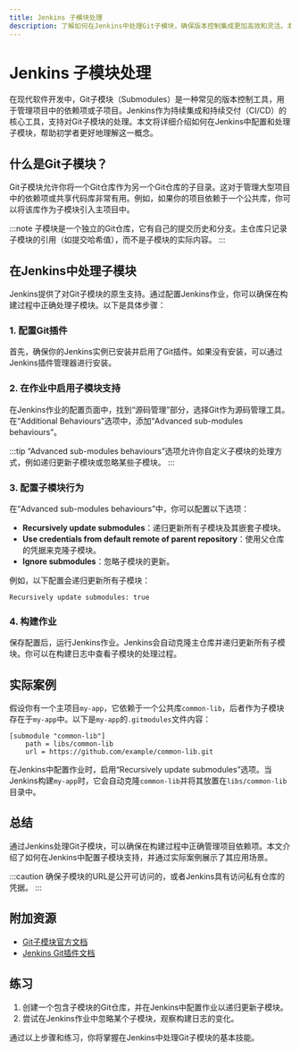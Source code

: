 ```yaml
---
title: Jenkins 子模块处理
description: 了解如何在Jenkins中处理Git子模块，确保版本控制集成更加高效和灵活。本文适合初学者，包含详细步骤、代码示例和实际案例。
---
```


# Jenkins 子模块处理

在现代软件开发中，Git子模块（Submodules）是一种常见的版本控制工具，用于管理项目中的依赖项或子项目。Jenkins作为持续集成和持续交付（CI/CD）的核心工具，支持对Git子模块的处理。本文将详细介绍如何在Jenkins中配置和处理子模块，帮助初学者更好地理解这一概念。

## 什么是Git子模块？

Git子模块允许你将一个Git仓库作为另一个Git仓库的子目录。这对于管理大型项目中的依赖项或共享代码库非常有用。例如，如果你的项目依赖于一个公共库，你可以将该库作为子模块引入主项目中。

:::note
子模块是一个独立的Git仓库，它有自己的提交历史和分支。主仓库只记录子模块的引用（如提交哈希值），而不是子模块的实际内容。
:::

## 在Jenkins中处理子模块

Jenkins提供了对Git子模块的原生支持。通过配置Jenkins作业，你可以确保在构建过程中正确处理子模块。以下是具体步骤：

### 1. 配置Git插件

首先，确保你的Jenkins实例已安装并启用了Git插件。如果没有安装，可以通过Jenkins插件管理器进行安装。

### 2. 在作业中启用子模块支持

在Jenkins作业的配置页面中，找到“源码管理”部分，选择Git作为源码管理工具。在“Additional Behaviours”选项中，添加“Advanced sub-modules behaviours”。

:::tip
“Advanced sub-modules behaviours”选项允许你自定义子模块的处理方式，例如递归更新子模块或忽略某些子模块。
:::

### 3. 配置子模块行为

在“Advanced sub-modules behaviours”中，你可以配置以下选项：

- **Recursively update submodules**：递归更新所有子模块及其嵌套子模块。
- **Use credentials from default remote of parent repository**：使用父仓库的凭据来克隆子模块。
- **Ignore submodules**：忽略子模块的更新。

例如，以下配置会递归更新所有子模块：

```plaintext
Recursively update submodules: true
```

### 4. 构建作业

保存配置后，运行Jenkins作业。Jenkins会自动克隆主仓库并递归更新所有子模块。你可以在构建日志中查看子模块的处理过程。

## 实际案例

假设你有一个主项目`my-app`，它依赖于一个公共库`common-lib`，后者作为子模块存在于`my-app`中。以下是`my-app`的`.gitmodules`文件内容：

```plaintext
[submodule "common-lib"]
    path = libs/common-lib
    url = https://github.com/example/common-lib.git
```

在Jenkins中配置作业时，启用“Recursively update submodules”选项。当Jenkins构建`my-app`时，它会自动克隆`common-lib`并将其放置在`libs/common-lib`目录中。

## 总结

通过Jenkins处理Git子模块，可以确保在构建过程中正确管理项目依赖项。本文介绍了如何在Jenkins中配置子模块支持，并通过实际案例展示了其应用场景。

:::caution
确保子模块的URL是公开可访问的，或者Jenkins具有访问私有仓库的凭据。
:::

## 附加资源

- [Git子模块官方文档](https://git-scm.com/book/en/v2/Git-Tools-Submodules)
- [Jenkins Git插件文档](https://plugins.jenkins.io/git/)

## 练习

1. 创建一个包含子模块的Git仓库，并在Jenkins中配置作业以递归更新子模块。
2. 尝试在Jenkins作业中忽略某个子模块，观察构建日志的变化。

通过以上步骤和练习，你将掌握在Jenkins中处理Git子模块的基本技能。